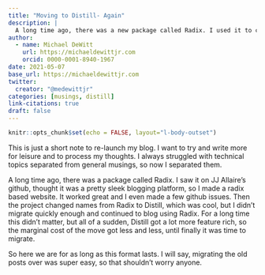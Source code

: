 ```yaml
---
title: "Moving to Distill- Again"
description: |
  A long time ago, there was a new package called Radix. I used it to create my first R generated blog. Now I am rebooting to use its next generation version, Distill. 
author:
  - name: Michael DeWitt
    url: https://michaeldewittjr.com
    orcid: 0000-0001-8940-1967
date: 2021-05-07
base_url: https://michaeldewittjr.com
twitter:
  creator: "@medewittjr"
categories: [musings, distill]
link-citations: true
draft: false
---
```



```r
knitr::opts_chunk$set(echo = FALSE, layout="l-body-outset")
```

This is just a short note to re-launch my blog.
I want to try and write more for leisure and to process my thoughts.
I always struggled with technical topics separated from general musings, so now I separated them.

A long time ago, there was a package called Radix. 
I saw it on JJ Allaire's github, thought it was a pretty sleek blogging platform, so I made a radix based website.
It worked great and I even made a few github issues.
Then the project changed names from Radix to Distill, which was cool, but I didn't migrate quickly enough and continued to blog using Radix.
For a long time this didn't matter, but all of a sudden, Distill got a lot more feature rich, so the marginal cost of the move got less and less, until finally it was time to migrate.

So here we are for as long as this format lasts.
I will say, migrating the old posts over was super easy, so that shouldn't worry anyone.